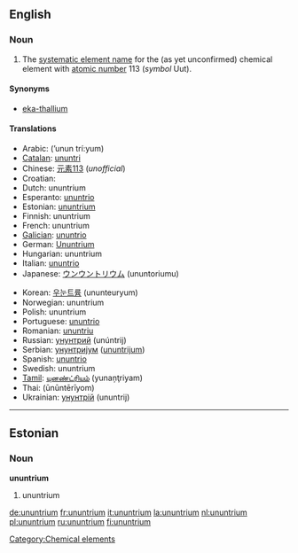 ==English==
{{elements|Uut|ununbium|Uub|ununquadium|Uuq}}

===Noun===
{{en-noun|-}}
{{wikipedia}}

# The [[systematic element name]] for the (as yet unconfirmed) chemical element with [[atomic number]] 113 (''symbol'' Uut).

====Synonyms====
*[[eka-thallium]]

====Translations====
{{top}}
*Arabic: {{ARchar|[[أنون تريوم]]}} (’unun trí:yum) {{m}}
*[[Catalan]]: [[ununtri]] {{m}}
*Chinese: [[元素113]] (''unofficial'')
*Croatian: {{t|hr|ununtrij|m}}
*Dutch: ununtrium {{n}}
*Esperanto: [[ununtrio]]
*Estonian: [[#Estonian|ununtrium]]
*Finnish: ununtrium
*French: ununtrium {{m}}
*[[Galician]]: [[ununtrio]] {{m}}
*German: [[Ununtrium]] {{n}}
*Hungarian: ununtrium
*Italian: [[ununtrio]] {{m}}
*Japanese: [[ウンウントリウム]] (ununtoriumu)
{{mid}}
*Korean: [[우눈트륨]] (ununteuryum)
*Norwegian: ununtrium
*Polish: ununtrium {{m}}
*Portuguese: [[ununtrio]] {{m}}
*Romanian: [[ununtriu]] {{n}}
*Russian: [[унунтрий]] (unúntrij) {{m}}
*Serbian: [[унунтријум]] ([[ununtrijum]]) {{m}}
*Spanish: [[ununtrio]] {{m}}
*Swedish: ununtrium
*[[Tamil]]: [[யுனண்ட்ரியம்]] (yunaņţriyam)
*Thai: {{THchar|[[อูนอูนเทรียม]]}} (ūnūntērīyom)
*Ukrainian: [[унунтрій]] (ununtrij) {{m}}
{{bottom}}

[[Category:Chemical elements]]

----

==Estonian==

===Noun===
'''ununtrium'''

# ununtrium {{et-chemical element}}

[[de:ununtrium]]
[[fr:ununtrium]]
[[it:ununtrium]]
[[la:ununtrium]]
[[nl:ununtrium]]
[[pl:ununtrium]]
[[ru:ununtrium]]
[[fi:ununtrium]]